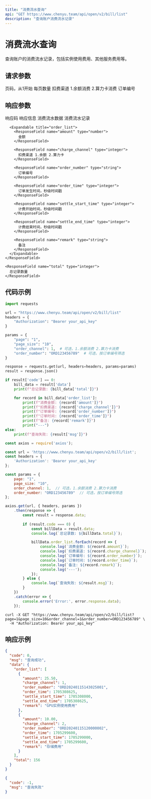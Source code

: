 ```yaml
---
title: "消费流水查询"
api: "GET https://www.chenyu.team/api/open/v2/bill/list"
description: "查询账户消费流水记录"
---
```


# 消费流水查询

查询账户的消费流水记录，包括实例使用费用、其他服务费用等。

## 请求参数

<ParamField query="page" type="string" optional>
  页码，从1开始
</ParamField>

<ParamField query="page_size" type="string" optional>
  每页数量
</ParamField>

<ParamField query="order_channel" type="integer" optional>
  扣费渠道
  1.余额消费
  2.算力卡消费
</ParamField>

<ParamField query="order_number" type="string" optional>
  订单编号
</ParamField>

## 响应参数

<ResponseField name="code" type="integer">
  响应码
</ResponseField>

<ResponseField name="msg" type="string">
  响应信息
</ResponseField>

<ResponseField name="data" type="object">
  消费流水数据
  
  <Expandable title="data">
    <ResponseField name="order_list" type="array">
      消费流水记录

      <Expandable title="order_list">
        <ResponseField name="amount" type="number">
          金额
        </ResponseField>

        <ResponseField name="charge_channel" type="integer">
          扣费渠道 1.余额 2.算力卡
        </ResponseField>

        <ResponseField name="order_number" type="string">
          订单编号
        </ResponseField>

        <ResponseField name="order_time" type="integer">
          订单发生时间，秒级时间戳
        </ResponseField>

        <ResponseField name="settle_start_time" type="integer">
          计费开始时间，秒级时间戳
        </ResponseField>

        <ResponseField name="settle_end_time" type="integer">
          计费结束时间，秒级时间戳
        </ResponseField>

        <ResponseField name="remark" type="string">
          备注
        </ResponseField>
      </Expandable>
    </ResponseField>
    
    <ResponseField name="total" type="integer">
      总记录数量
    </ResponseField>
  </Expandable>
</ResponseField>

## 代码示例

<CodeGroup>

```python Python
import requests

url = "https://www.chenyu.team/api/open/v2/bill/list"
headers = {
    "Authorization": "Bearer your_api_key"
}

params = {
    "page": "1",
    "page_size": "10",
    "order_channel": 1,  # 可选，1.余额消费 2.算力卡消费
    "order_number": "ORD123456789"  # 可选，按订单编号筛选
}

response = requests.get(url, headers=headers, params=params)
result = response.json()

if result['code'] == 0:
    bill_data = result['data']
    print(f"总记录数: {bill_data['total']}")

    for record in bill_data['order_list']:
        print(f"消费金额: {record['amount']}")
        print(f"扣费渠道: {record['charge_channel']}")
        print(f"订单编号: {record['order_number']}")
        print(f"订单时间: {record['order_time']}")
        print(f"备注: {record['remark']}")
        print("---")
else:
    print(f"查询失败: {result['msg']}")
```

```javascript JavaScript
const axios = require('axios');

const url = 'https://www.chenyu.team/api/open/v2/bill/list';
const headers = {
    'Authorization': 'Bearer your_api_key'
};

const params = {
    page: "1",
    page_size: "10",
    order_channel: 1,  // 可选，1.余额消费 2.算力卡消费
    order_number: "ORD123456789"  // 可选，按订单编号筛选
};

axios.get(url, { headers, params })
    .then(response => {
        const result = response.data;
        
        if (result.code === 0) {
            const billData = result.data;
            console.log(`总记录数: ${billData.total}`);

            billData.order_list.forEach(record => {
                console.log(`消费金额: ${record.amount}`);
                console.log(`扣费渠道: ${record.charge_channel}`);
                console.log(`订单编号: ${record.order_number}`);
                console.log(`订单时间: ${record.order_time}`);
                console.log(`备注: ${record.remark}`);
                console.log('---');
            });
        } else {
            console.log(`查询失败: ${result.msg}`);
        }
    })
    .catch(error => {
        console.error('Error:', error.response.data);
    });
```

```curl cURL
curl -X GET "https://www.chenyu.team/api/open/v2/bill/list?page=1&page_size=10&order_channel=1&order_number=ORD123456789" \
  -H "Authorization: Bearer your_api_key"
```

</CodeGroup>

## 响应示例

<CodeGroup>

```json 成功响应
{
  "code": 0,
  "msg": "查询成功",
  "data": {
    "order_list": [
      {
        "amount": 25.50,
        "charge_channel": 1,
        "order_number": "ORD20240115143025001",
        "order_time": 1705308625,
        "settle_start_time": 1705308000,
        "settle_end_time": 1705308625,
        "remark": "GPU实例使用费用"
      },
      {
        "amount": 10.00,
        "charge_channel": 2,
        "order_number": "ORD20240115120000002",
        "order_time": 1705299600,
        "settle_start_time": 1705299000,
        "settle_end_time": 1705299600,
        "remark": "存储费用"
      }
    ],
    "total": 156
  }
}
```

```json 失败响应
{
  "code": -1,
  "msg": "查询失败"
}
```

</CodeGroup>